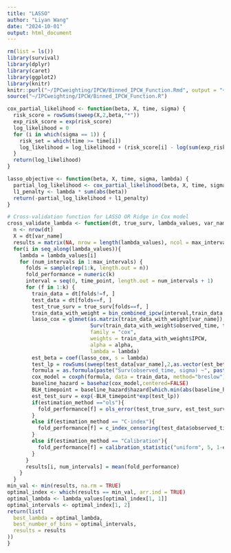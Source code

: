 ```yaml
---
title: "LASSO"
author: "Liyan Wang"
date: "2024-10-01"
output: html_document
---
```

```r
rm(list = ls())
library(survival)
library(dplyr)
library(caret)
library(ggplot2)
library(knitr)
knitr::purl("~/IPCweighting/IPCW/Binned_IPCW_Function.Rmd", output = "~/IPCweighting/IPCW/Binned_IPCW_Function.R")
source("~/IPCweighting/IPCW/Binned_IPCW_Function.R")
```

```r
cox_partial_likelihood <- function(beta, X, time, sigma) {
  risk_score = rowSums(sweep(X,2,beta,"*"))
  exp_risk_score = exp(risk_score)
  log_likelihood = 0
  for (i in which(sigma == 1)) { 
    risk_set = which(time >= time[i])
    log_likelihood = log_likelihood + (risk_score[i] - log(sum(exp_risk_score[risk_set])))
  }
  return(log_likelihood)
}
```

```r
lasso_objective <- function(beta, X, time, sigma, lambda) {
  partial_log_likelihood <- cox_partial_likelihood(beta, X, time, sigma)
  l1_penalty <- lambda * sum(abs(beta))
  return(-partial_log_likelihood + l1_penalty)
}
```

```r
# Cross-validation function for LASSO OR Ridge in Cox model
cross_validate_lambda <- function(dt, true_surv, lambda_values, var_name, alpha, estimation_method, time_point, max_intervals = 80, k = 5) {
  n <- nrow(dt)
  X = dt[var_name]
  results = matrix(NA, nrow = length(lambda_values), ncol = max_intervals)
  for(i in seq_along(lambda_values)){
    lambda = lambda_values[i]
    for (num_intervals in 1:max_intervals) {
      folds = sample(rep(1:k, length.out = n))
      fold_performance = numeric(k)
      interval = seq(0, time_point, length.out = num_intervals + 1)
      for (f in 1:k) {
        train_data = dt[folds!=f, ]
        test_data = dt[folds==f, ]
        test_true_surv = true_surv[folds==f, ]
        train_data_with_weight = bin_combined_ipcw(interval,train_data, return_type="dataset")
        lasso_cox = glmnet(as.matrix(train_data_with_weight[var_name]), 
                           Surv(train_data_with_weight$observed_time, train_data_with_weight$sigma), 
                           family = "cox", 
                           weights = train_data_with_weight$IPCW, 
                           alpha = alpha, 
                           lambda = lambda)
        est_beta = coef(lasso_cox, s = lambda)
        test_lp = rowSums(sweep(test_data[var_name],2,as.vector(est_beta),"*"))
        formula = as.formula(paste("Surv(observed_time, sigma) ~", paste(var_name, collapse = " + ")))
        cox_model = coxph(formula, data = train_data, method="breslow")
        baseline_hazard = basehaz(cox_model,centered=FALSE)
        BLH_timepoint = baseline_hazard$hazard[which.min(abs(baseline_hazard$time - time_point))]
        est_test_surv = exp(-BLH_timepoint*exp(test_lp))
        if(estimation_method =="ols"){
          fold_performance[f] = ols_error(test_true_surv, est_test_surv)
        }
        else if(estimation_method == "C-index"){
          fold_performance[f] = c_index_censoring(test_data$observed_time, test_data$sigma,1-est_test_surv)
        }
        else if(estimation_method == "Calibration"){
          fold_performance[f] = calibration_statistic("uniform", 5, 1-est_test_surv, test_data$observed_time, test_data$sigma, time_point)
        }
      }
      results[i, num_intervals] = mean(fold_performance)
    }
  }
min_val <- min(results, na.rm = TRUE)
optimal_index <- which(results == min_val, arr.ind = TRUE)
optimal_lambda <- lambda_values[optimal_index[1, 1]]
optimal_intervals <- optimal_index[1, 2]
return(list(
  best_lambda = optimal_lambda,
  best_number_of_bins = optimal_intervals,
  results = results
))
}
```

